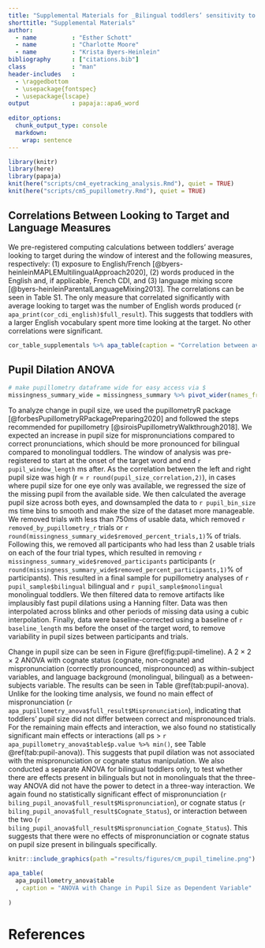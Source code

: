 ---
title: "Supplemental Materials for _Bilingual toddlers’ sensitivity to mispronunciations is dependent on cross-language similarity_"
shorttitle: "Supplemental Materials"
author:
  - name          : "Esther Schott"
  - name          : "Charlotte Moore"
  - name          : "Krista Byers-Heinlein"
bibliography      : ["citations.bib"]
class             : "man"
header-includes   :
  - \raggedbottom
  - \usepackage{fontspec}
  - \usepackage{lscape}
output            : papaja::apa6_word
      
editor_options: 
  chunk_output_type: console
  markdown: 
    wrap: sentence
---
```{r load-data, results='hide'}
library(knitr)
library(here)
library(papaja)
knit(here("scripts/cm4_eyetracking_analysis.Rmd"), quiet = TRUE)
knit(here("scripts/cm5_pupillometry.Rmd"), quiet = TRUE)
```


## Correlations Between Looking to Target and Language Measures

We pre-registered computing calculations between toddlers' average looking to target during the window of interest and the following measures, respectively: (1) exposure to English/French [@byers-heinleinMAPLEMultilingualApproach2020], (2) words produced in the English  and, if applicable, French CDI, and (3) language mixing score [@byers-heinleinParentalLanguageMixing2013]. The correlations can be seen in Table S1. The only measure that correlated significantly with average looking to target was the number of English words produced (`r apa_print(cor_cdi_english)$full_result`). This suggests that toddlers with a larger English vocabulary spent more time looking at the target. No other correlations were significant.  

```{r cor-table}
cor_table_supplementals %>% apa_table(caption = "Correlation between average looking to target and language measures. The number of words known in French was collected for bilinguals only, hence the smaller sample size, and the Language Mixing Score was only collected if the participant had some exposure to French. For some measures, we have missing values due to the caregiver not filling out the questionnaire.")
```


\newpage

## Pupil Dilation ANOVA
```{r missingness-numbers}
# make pupillometry dataframe wide for easy access via $
missingness_summary_wide = missingness_summary %>% pivot_wider(names_from = metric, values_from = before:removed_percent)
```

To analyze change in pupil size, we used the pupillometryR package [@forbesPupillometryRPackagePreparing2020] and followed the steps recommended for pupillometry [@siroisPupillometryWalkthrough2018]. We expected an increase in pupil size for mispronunciations compared to correct pronunciations, which should be more pronounced for bilingual compared to monolingual toddlers. 
The window of analysis was pre-registered to start at the onset of the target word and end `r pupil_window_length` ms after.
As the correlation between the left and right pupil size was high (r = `r round(pupil_size_correlation,2)`), in cases where pupil size for one eye only was available, we regressed the size of the missing pupil from the available side.
We then calculated the average pupil size across both eyes, and downsampled the data to `r pupil_bin_size` ms time bins to smooth and make the size of the dataset more manageable.
We removed trials with less than 750ms of usable data, which removed `r removed_by_pupillometry_r` trials or `r round(missingness_summary_wide$removed_percent_trials,1)`% of trials.
Following this, we removed all participants who had less than 2 usable trials on each of the four trial types, which resulted in removing `r missingness_summary_wide$removed_participants` participants (`r round(missingness_summary_wide$removed_percent_participants,1)`% of participants).
This resulted in a final sample for pupillometry analyses of `r pupil_sample$bilingual` bilingual and `r pupil_sample$monolingual` monolingual toddlers.
We then filtered data to remove artifacts like implausibly fast pupil dilations using a Hanning filter.
Data was then interpolated across blinks and other periods of missing data using a cubic interpolation.
Finally, data were baseline-corrected using a baseline of `r baseline_length` ms before the onset of the target word, to remove variability in pupil sizes between participants and trials.

Change in pupil size can be seen in Figure \@ref(fig:pupil-timeline).
A 2 × 2 × 2 ANOVA with cognate status (cognate, non-cognate) and mispronunciation (correctly pronounced, mispronounced) as within-subject variables, and language background (monolingual, bilingual) as a between-subjects variable.
The results can be seen in Table \@ref(tab:pupil-anova).
Unlike for the looking time analysis, we found no main effect of mispronunciation (`r apa_pupillometry_anova$full_result$Mispronunciation`), indicating that toddlers' pupil size did not differ between correct and mispronounced trials.
For the remaining main effects and interaction, we also found no statistically significant main effects or interactions (all ps \> `r apa_pupillometry_anova$table$p.value %>% min()`, see Table \@ref(tab:pupil-anova)).
This suggests that pupil dilation was not associated with the mispronunciation or cognate status manipulation.
We also conducted a separate ANOVA for bilingual toddlers only, to test whether there are effects present in bilinguals but not in monolinguals that the three-way ANOVA did not have the power to detect in a three-way interaction.
We again found no statistically significant effect of mispronunciation (`r biling_pupil_anova$full_result$Mispronunciation`), or cognate status (`r biling_pupil_anova$full_result$Cognate_Status`), or interaction between the two (`r biling_pupil_anova$full_result$Mispronunciation_Cognate_Status`).
This suggests that there were no effects of mispronunciation or cognate status on pupil size present in bilinguals specifically.


```{r pupil-timeline,  fig.cap = "Pupil Dilation for Mispronounced and Correct Trials, by Group and Cognate Status"}
knitr::include_graphics(path ="results/figures/cm_pupil_timeline.png")
```

\newpage

```{r pupil-anova, echo=F, results='asis', warning=F, message=F}
apa_table(
  apa_pupillometry_anova$table 
  , caption = "ANOVA with Change in Pupil Size as Dependent Variable"
  
)

```

\newpage

# References